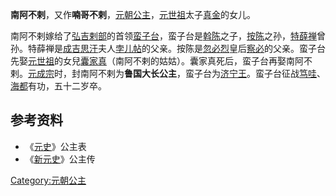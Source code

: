 {{東亞女性歷史人物
| 名稱=南阿不剌
| 身份=[[元朝|元朝]]公主
| 畫像=
| 說明=
| 姓名=南阿不剌
| 封爵=[[公主|公主]]
| 位號=
| 封號=[[鲁国公主|鲁国公主]]
| 出生年=
| 逝世年=
| 諡號=
| 父親=[[真金|真金]]
| 兄弟=[[答剌麻八剌|答剌麻八剌]]、[[甘麻剌|甘麻剌]]、[[元成宗|元成宗]]
| 姊妹=[[忽答迭迷失|忽答迭迷失]]、[[门达干公主|门达干公主]]
| 夫=[[蛮子台|蛮子台]]
| 夫之父=[[斡陈|斡陈]]
|}}
'''南阿不剌'''，又作'''喃哥不剌'''，[[元朝|元朝]][[公主|公主]]，[[元世祖|元世祖]]太子[[真金|真金]]的女儿。

南阿不剌嫁给了[[弘吉剌部|弘吉剌部]]的首领[[蛮子台|蛮子台]]，蛮子台是[[斡陈|斡陈]]之子，[[按陈|按陈]]之孙，[[特薛禅|特薛禅]]曾孙。特薛禅是[[成吉思汗|成吉思汗]]夫人[[孛儿帖|孛儿帖]]的父亲。按陈是[[忽必烈|忽必烈]]皇后[[察必|察必]]的父亲。蛮子台先娶[[元世祖|元世祖]]的女兒[[囊家真|囊家真]]（南阿不剌的姑姑）。囊家真死后，蛮子台再娶南阿不剌。[[元成宗|元成宗]]时，封南阿不剌为'''鲁国大长公主'''，蛮子台为[[济宁王|济宁王]]。蛮子台征战[[笃哇|笃哇]]、[[海都|海都]]有功，五十二岁卒。

==参考资料==
*《[[元史|元史]]》公主表
*《[[新元史|新元史]]》公主传

{{元朝人物小作品}}
[[Category:元朝公主|Category:元朝公主]]